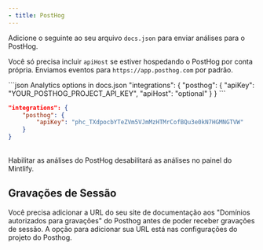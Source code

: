 ```yaml
---
- title: PostHog
---
```


Adicione o seguinte ao seu arquivo `docs.json` para enviar análises para o PostHog.

Você só precisa incluir `apiHost` se estiver hospedando o PostHog por conta própria. Enviamos eventos para `https://app.posthog.com` por padrão.

<CodeGroup>
  ```json Analytics options in docs.json
  "integrations": {
      "posthog": {
          "apiKey": "YOUR_POSTHOG_PROJECT_API_KEY",
          "apiHost": "optional"
      }
  }
  ```

  ```json Example
  "integrations": {
      "posthog": {
          "apiKey": "phc_TXdpocbYTeZVm5VJmMzHTMrCofBQu3e0kN7HGMNGTVW"
      }
  }
  ```
</CodeGroup>

<br />

<Warning>
  Habilitar as análises do PostHog desabilitará as análises no painel do Mintlify.
</Warning>

## Gravações de Sessão

Você precisa adicionar a URL do seu site de documentação aos "Domínios autorizados para gravações" do Posthog antes de poder receber gravações de sessão. A opção para adicionar sua URL está nas configurações do projeto do Posthog.

